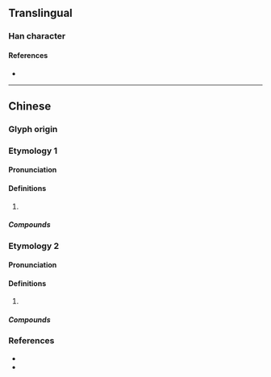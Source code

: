 {{character info}}
==Translingual==

===Han character===
{{Han char|rn=85|rad=水|as=13|sn=16|four=36127|canj=EBUL|ids=⿰氵鼎}}

====References====
* {{Han ref|kx=0655.040|dkj=18458|hdz=31740.090|uh=6FCE|ud=28622|bh=E9EE|bd=59886}}

----

==Chinese==

===Glyph origin===
{{Han etym}}

===Etymology 1===
{{zh-forms|alt=𠘋,㴿}}

====Pronunciation====
{{zh-pron
|m=dǐng
|c=ding2
|mc=y
|oc=y
|cat=
}}

====Definitions====
{{zh-hanzi}}

# {{rfdef|zh}}

=====Compounds=====
{{zh-der|濎濘}}

===Etymology 2===
{{zh-forms|alt=𠘋}}

====Pronunciation====
{{zh-pron
|m=tìng
|c=ting5
|mc=y
|oc=y
|cat=
}}

====Definitions====
{{zh-hanzi}}

# {{rfdef|zh}}

=====Compounds=====
{{zh-der|濎濙|濎濴}}

===References===
* {{R:twedu|B02295}}
* {{R:yue:Hanzi}}